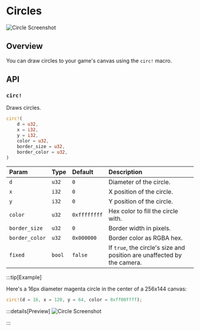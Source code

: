 # Circles

![Circle Screenshot](/circle_screenshot.png)

## Overview

You can draw circles to your game's canvas using the `circ!` macro.

## API

### `circ!`

Draws circles.

```rust
circ!(
    d = u32,
    x = i32,
    y = i32,
    color = u32,
    border_size = u32,
    border_color = u32,
)
```

| Param          | Type   | Default      | Description                                                             |
| :------------- | :----- | :----------- | :---------------------------------------------------------------------- |
| `d`            | `u32`  | `0`          | Diameter of the circle.                                                 |
| `x`            | `i32`  | `0`          | X position of the circle.                                               |
| `y`            | `i32`  | `0`          | Y position of the circle.                                               |
| `color`        | `u32`  | `0xffffffff` | Hex color to fill the circle with.                                      |
| `border_size`  | `u32`  | `0`          | Border width in pixels.                                                 |
| `border_color` | `u32`  | `0x000000`   | Border color as RGBA hex.                                               |
| `fixed`        | `bool` | `false`      | If `true`, the circle's size and position are unaffected by the camera. |

:::tip[Example]

Here's a 16px diameter magenta circle in the center of a 256x144 canvas:

```rust
circ!(d = 16, x = 120, y = 64, color = 0xff00ffff);
```

:::details[Preview]
![Circle Screenshot](/circle_screenshot.png)

:::
